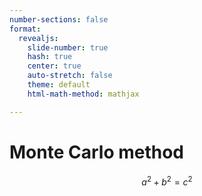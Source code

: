 ```yaml
---
number-sections: false
format:
  revealjs: 
    slide-number: true
    hash: true
    center: true
    auto-stretch: false
    theme: default
    html-math-method: mathjax

---
```


# Monte Carlo method

$$
a^2 + b^2 = c^2
$$